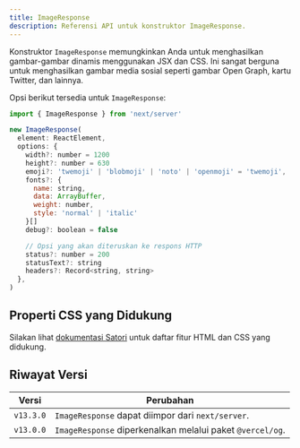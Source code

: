 ```yaml
---
title: ImageResponse
description: Referensi API untuk konstruktor ImageResponse.
---
```


Konstruktor `ImageResponse` memungkinkan Anda untuk menghasilkan gambar-gambar dinamis menggunakan JSX dan CSS. Ini sangat berguna untuk menghasilkan gambar media sosial seperti gambar Open Graph, kartu Twitter, dan lainnya.

Opsi berikut tersedia untuk `ImageResponse`:

```jsx
import { ImageResponse } from 'next/server'

new ImageResponse(
  element: ReactElement,
  options: {
    width?: number = 1200
    height?: number = 630
    emoji?: 'twemoji' | 'blobmoji' | 'noto' | 'openmoji' = 'twemoji',
    fonts?: {
      name: string,
      data: ArrayBuffer,
      weight: number,
      style: 'normal' | 'italic'
    }[]
    debug?: boolean = false

    // Opsi yang akan diteruskan ke respons HTTP
    status?: number = 200
    statusText?: string
    headers?: Record<string, string>
  },
)
```

## Properti CSS yang Didukung

Silakan lihat [dokumentasi Satori](https://github.com/vercel/satori#css) untuk daftar fitur HTML dan CSS yang didukung.

## Riwayat Versi

| Versi     | Perubahan                                                 |
| --------- | --------------------------------------------------------- |
| `v13.3.0` | `ImageResponse` dapat diimpor dari `next/server`.         |
| `v13.0.0` | `ImageResponse` diperkenalkan melalui paket `@vercel/og`. |
